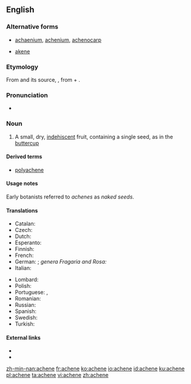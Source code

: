 ==English==
{{wikipedia}}

===Alternative forms===
* [[achaenium]], [[achenium]], [[achenocarp]]
* {{qualifier|alternative spelling}} [[akene]]

===Etymology===
From {{etyl|fr|en}} {{term|akène|lang=fr}} and its source, {{etyl|la|en}} {{term|achena|lang=la}}, from {{etyl|grc|en}} {{term|ἀ-||a-|lang=grc}} + {{term|χαίνω||to gape|lang=grc}}.

===Pronunciation===
* {{a|UK}} {{IPA|/əˈkiːn/|lang=en}}

===Noun===
{{en-noun}}

# {{context|botany|lang=en}} A small, dry, [[indehiscent]] fruit, containing a single seed, as in the [[buttercup]]

====Derived terms====
* [[polyachene]]

====Usage notes====
Early botanists referred to ''achenes'' as ''naked seeds''.

====Translations====
{{trans-top|small dry fruit}}
* Catalan: {{t|ca|aqueni|m}}
* Czech: {{t|cs|nažka|f}}
* Dutch: {{t|nl|dopvrucht}}
* Esperanto: {{t|eo|akeno}}
* Finnish: {{t+|fi|pähkylä}}
* French: {{t+|fr|akène|m}}
* German: {{t+|de|Achäne|f}}; ''genera Fragaria and Rosa:'' {{t+|de|Nüsschen|n}}
* Italian: {{t|it|achenio|m}}
{{trans-mid}}
* Lombard: {{t|lmo|achénio|m}}
* Polish: {{t+|pl|niełupka|f}}
* Portuguese: {{t+|pt|aquênio|m}}, {{t+|pt|aquénio|m}}
* Romanian: {{t+|ro|achenă|f}}
* Russian: {{t+|ru|семя́нка|f}}
* Spanish: {{t+|es|aquenio|m}}
* Swedish: {{t|sv|nötfrukt|c}}
* Turkish: {{t+|tr|aken}}
{{trans-bottom}}

====External links====
* {{R:Century 1911}}
* {{R:OneLook}}

[[zh-min-nan:achene]]
[[fr:achene]]
[[ko:achene]]
[[io:achene]]
[[id:achene]]
[[ku:achene]]
[[pl:achene]]
[[ta:achene]]
[[vi:achene]]
[[zh:achene]]